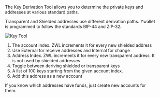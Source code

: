 
The Key Derivation Tool allows you to determine
the private keys and addresses at various
standard paths.

Transparent and Shielded addresses use different
derivation paths. Ywallet is programmed to follow
the standards BIP-44 and ZIP-32.

![Key Tool](./key_derivation/2024-03-10_22-26-02.png)

1. The account index. ZWL increments it
for every new shielded address
1. Use External for receive addresses and
Internal for change
1. Address Index. ZWL increments it for
every new transparent address. It is not
used by shielded addresses
1. Toggle between deriving shielded or
transparent keys
1. A list of 100 keys starting from the
given account index.
1. Add this address as a new account

<Callout>
If you know which addresses have funds,
just create new accounts for them.
</Callout>
